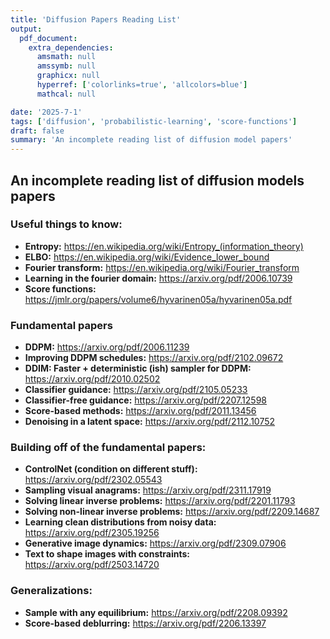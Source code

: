 ```yaml
---
title: 'Diffusion Papers Reading List'
output:
  pdf_document:
    extra_dependencies:
      amsmath: null
      amssymb: null
      graphicx: null
      hyperref: ['colorlinks=true', 'allcolors=blue']
      mathcal: null

date: '2025-7-1'
tags: ['diffusion', 'probabilistic-learning', 'score-functions']
draft: false
summary: 'An incomplete reading list of diffusion model papers'
---
```


## An incomplete reading list of diffusion models papers

### Useful things to know:

- **Entropy:** https://en.wikipedia.org/wiki/Entropy_(information_theory)
- **ELBO:** https://en.wikipedia.org/wiki/Evidence_lower_bound
- **Fourier transform:** https://en.wikipedia.org/wiki/Fourier_transform
- **Learning in the fourier domain:** https://arxiv.org/pdf/2006.10739
- **Score functions:** https://jmlr.org/papers/volume6/hyvarinen05a/hyvarinen05a.pdf

### Fundamental papers

- **DDPM:** https://arxiv.org/pdf/2006.11239
- **Improving DDPM schedules:** https://arxiv.org/pdf/2102.09672
- **DDIM: Faster + deterministic (ish) sampler for DDPM:** https://arxiv.org/pdf/2010.02502
- **Classifier guidance:** https://arxiv.org/pdf/2105.05233
- **Classifier-free guidance:** https://arxiv.org/pdf/2207.12598
- **Score-based methods:** https://arxiv.org/pdf/2011.13456
- **Denoising in a latent space:** https://arxiv.org/pdf/2112.10752

### Building off of the fundamental papers:

- **ControlNet (condition on different stuff):** https://arxiv.org/pdf/2302.05543
- **Sampling visual anagrams:** https://arxiv.org/pdf/2311.17919
- **Solving linear inverse problems:** https://arxiv.org/pdf/2201.11793
- **Solving non-linear inverse problems:** https://arxiv.org/pdf/2209.14687
- **Learning clean distributions from noisy data:** https://arxiv.org/pdf/2305.19256
- **Generative image dynamics:** https://arxiv.org/pdf/2309.07906
- **Text to shape images with constraints:** https://arxiv.org/pdf/2503.14720

### Generalizations:

- **Sample with any equilibrium:** https://arxiv.org/pdf/2208.09392
- **Score-based deblurring:** https://arxiv.org/pdf/2206.13397
